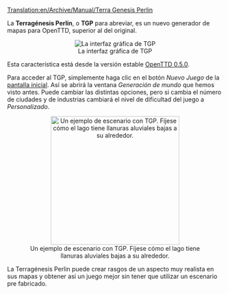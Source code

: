 [[Translation:en/Archive/Manual/Terra Genesis Perlin]]
{{es/Traducción|en/Archive/Manual/Terra Genesis Perlin|0}}


La '''Terragénesis Perlin''', o '''TGP''' para abreviar, es un nuevo generador de mapas para OpenTTD, superior al del original.

<center>[[File:es/Archive/Manual/Terragenesisperlin.png|frame|center|La interfaz gráfica de TGP]]</center>

Esta característica está desde la versión estable [[es/OpenTTD 0.5.0|OpenTTD 0.5.0]].

Para acceder al TGP, simplemente haga clic en el botón ''Nuevo Juego'' de la [[es/Manual/Interfaz del juego#contenido-de-la-pantalla-inicial|pantalla inicial]]. Así se abrirá la ventana ''Generación de mundo'' que hemos visto antes. Puede cambiar las distintas opciones, pero si cambia el número de ciudades y de industrias cambiará el nivel de dificultad del juego a ''Personalizado''.
<center>[[File:en/Archive/Manual/TGP Example.png|thumb|300px|center|Un ejemplo de escenario con TGP. Fíjese cómo el lago tiene llanuras aluviales bajas a su alrededor.]]</center>

La Terragénesis Perlin puede crear rasgos de un aspecto muy realista en sus mapas y obtener así un juego mejor sin tener que utilizar un escenario pre fabricado.